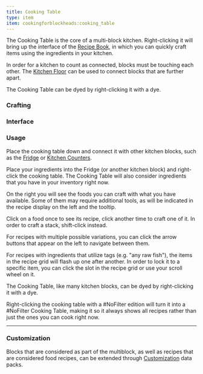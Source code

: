 ```yaml
---
title: Cooking Table
type: item
item: cookingforblockheads:cooking_table
---
```


The Cooking Table is the core of a multi-block kitchen. Right-clicking it will bring up the interface of the [Recipe Book](recipe_book), in which you can quickly craft items using the ingredients in your kitchen.

In order for a kitchen to count as connected, blocks must be touching each other. The [Kitchen Floor](kitchen_floor) can be used to connect blocks that are further apart.

The Cooking Table can be dyed by right-clicking it with a dye.

### Crafting

<CraftingRecipe recipe="cookingforblockheads:cooking_table"/>

### Interface

<InterfaceScreen screen={recipeBookImage.src}>
<InterfaceArea x="12" y="32" width="176" height="162" name="Selected Recipe" color="aqua"/>
<InterfaceArea x="192" y="32" width="148" height="162" name="Available Recipes" color="orange"/>
<InterfaceArea x="192" y="8" width="148" height="24" name="Search Bar" color="yellow"/>
<InterfaceArea x="350" y="34" width="40" height="120" name="Sorting Buttons" color="red"/>
<InterfaceArea x="12" y="200" width="328" height="112" name="Player Inventory" color="purple"/>
<InterfaceArea x="12" y="316" width="328" height="40" name="Player Hotbar" color="purple"/>
</InterfaceScreen>

### Usage

Place the cooking table down and connect it with other kitchen blocks, such as the [Fridge](fridge) or [Kitchen Counters](counter). 

Place your ingredients into the Fridge (or another kitchen block) and right-click the cooking table. The Cooking Table will also consider ingredients that you have in your inventory right now.

On the right you will see the foods you can craft with what you have available. Some of them may require additional tools, as will be indicated in the recipe display on the left and the tooltip.

Click on a food once to see its recipe, click another time to craft one of it. In order to craft a stack, shift-click instead.

For recipes with multiple possible variations, you can click the arrow buttons that appear on the left to navigate between them.

For recipes with ingredients that utilize tags (e.g. "any raw fish"), the items in the recipe grid will flash up one after another. In order to lock it to a specific item, you can click the slot in the recipe grid or use your scroll wheel on it.

The Cooking Table, like many kitchen blocks, can be dyed by right-clicking it with a dye.

Right-clicking the cooking table with a #NoFilter edition will turn it into a #NoFilter Cooking Table, making it so it always shows all recipes rather than just the ones you can cook right now.

---

### Customization

Blocks that are considered as part of the multiblock, as well as recipes that are considered food recipes, can be extended through [Customization](customization) data packs.